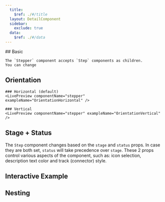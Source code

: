 ```yaml
---
  title:
    $ref: ./#/title
  layout: DetailComponent
  sidebar:
    exclude: true
  data:
    $ref: ./#/data
---
```


<LivePreviewControls>
  <LivePreview componentName="stepper" exampleName="Basic">
  ## Basic

    The `Stepper` component accepts `Step` components as children.
    You can change 
  </LivePreview>

  ## Orientation

    ### Horizontal (default)
    <LivePreview componentName="stepper" exampleName="OrientationHorizontal" />

    ### Vertical
    <LivePreview componentName="stepper" exampleName="OrientationVertical" />

  ## Stage + Status

  The `Step` component changes based on the `stage` and `status` props.
  In case they are both set, `status` will take precedence over `stage`.
  These 2 props control various aspects of the component, such as:
  icon selection, description text color and track (connector) style.
  
  <LivePreview componentName="stepper" exampleName="StageStatus" />

  ## Interactive Example

  ## Nesting

  <LivePreview componentName="stepper" exampleName="Nesting" />
</LivePreviewControls>